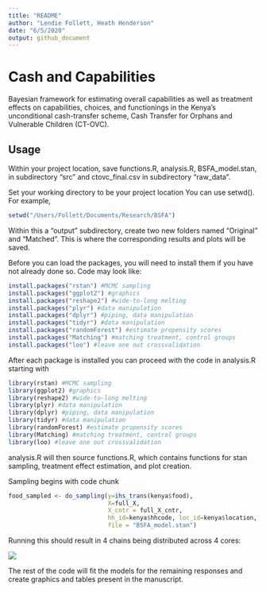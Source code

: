 ```yaml
---
title: "README"
author: "Lendie Follett, Heath Henderson"
date: "6/5/2020"
output: github_document
---
```

# Cash and Capabilities

Bayesian framework for estimating overall capabilities as well as treatment effects on capabilities, choices, and functionings in the Kenya's unconditional cash-transfer scheme, Cash Transfer for Orphans and Vulnerable Children (CT-OVC).

## Usage
Within your project location, save functions.R, analysis.R, BSFA_model.stan, in subdirectory "src" and ctovc_final.csv in subdirectory "raw_data".

Set your working directory to be your project location You can use setwd(). For example, 
```r
setwd("/Users/Follett/Documents/Research/BSFA")
```

Within this a "output" subdirectory, create two new folders named "Original" and "Matched". This is where the corresponding results and plots will be saved. 

Before you can load the packages, you will need to install them if you have not already done so. Code may look like:
```r
install.packages("rstan") #MCMC sampling
install.packages("ggplot2") #graphics
install.packages("reshape2") #wide-to-long melting
install.packages("plyr") #data manipulation
install.packages("dplyr") #piping, data manipulation
install.packages("tidyr") #data manipulation
install.packages("randomForest") #estimate propensity scores
install.packages("Matching") #matching treatment, control groups
install.packages("loo") #leave one out crossvalidation
```
After each package is installed you can proceed with the code in analysis.R starting with 
```r
library(rstan) #MCMC sampling
library(ggplot2) #graphics
library(reshape2) #wide-to-long melting
library(plyr) #data manipulation
library(dplyr) #piping, data manipulation
library(tidyr) #data manipulation
library(randomForest) #estimate propensity scores
library(Matching) #matching treatment, control groups
library(loo) #leave one out crossvalidation
```


analysis.R will then source functions.R, which contains functions for stan sampling, treatment effect estimation, and plot creation.

Sampling begins with code chunk

```r
food_sampled <- do_sampling(y=ihs_trans(kenya$food),
                            X=full_X, 
                            X_cntr = full_X_cntr,
                            hh_id=kenya$hhcode, loc_id=kenya$location, kappa = 10,
                            file = "BSFA_model.stan")
```

Running this should result in 4 chains being distributed across 4 cores:

![](Screen Shot 2020-06-05 at 2.53.01 PM.png)

The rest of the code will fit the models for the remaining responses and create graphics and tables present in the manuscript. 
